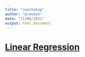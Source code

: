 ```yaml
---
title: "rworkshop"
author: "pravesh"
date: "11/08/2021"
output: html_document
---
```



# [Linear Regression](1.LinearRegression.html)





